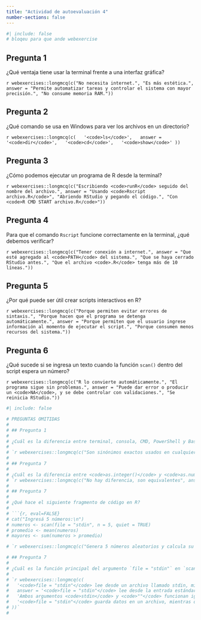 ```yaml
---
title: "Actividad de autoevaluación 4"
number-sections: false
---
```


```{=latex}
\thispagestyle{primerapagina}
```

```r
#| include: false
# bloqeu para que ande webexercise
```


## Pregunta 1

¿Qué ventaja tiene usar la terminal frente a una interfaz gráfica?

`r webexercises::longmcq(c("No necesita internet.", "Es más estética.", answer = "Permite automatizar tareas y controlar el sistema con mayor precisión.", "No consume memoria RAM."))`

## Pregunta 2

¿Qué comando se usa en Windows para ver los archivos en un directorio?

`r webexercises::longmcq(c(
  '<code>ls</code>',
  answer = '<code>dir</code>',
  '<code>cd</code>',
  '<code>show</code>'
))`

## Pregunta 3

¿Cómo podemos ejecutar un programa de R desde la terminal?

`r webexercises::longmcq(c("Escribiendo <code>runR</code> seguido del nombre del archivo.", answer = "Usando <code>Rscript archivo.R</code>", "Abriendo RStudio y pegando el código.", "Con <code>R CMD START archivo.R</code>"))`

## Pregunta 4

Para que el comando `Rscript` funcione correctamente en la terminal, ¿qué debemos verificar?

`r webexercises::longmcq(c("Tener conexión a internet.", answer = "Que esté agregado al <code>PATH</code> del sistema.", "Que se haya cerrado RStudio antes.", "Que el archivo <code>.R</code> tenga más de 10 líneas."))`

## Pregunta 5

¿Por qué puede ser útil crear scripts interactivos en R?

`r webexercises::longmcq(c("Porque permiten evitar errores de sintaxis.", "Porque hacen que el programa se detenga automáticamente.", answer = "Porque permiten que el usuario ingrese información al momento de ejecutar el script.", "Porque consumen menos recursos del sistema."))`

## Pregunta 6

¿Qué sucede si se ingresa un texto cuando la función `scan()` dentro del script espera un número?

`r webexercises::longmcq(c("R lo convierte automáticamente.", "El programa sigue sin problemas.", answer = "Puede dar error o producir un <code>NA</code>, y se debe controlar con validaciones.", "Se reinicia RStudio."))`

```r
#| include: false

# PREGUNTAS OMITIDAS
# 
# ## Pregunta 1
# 
# ¿Cuál es la diferencia entre terminal, consola, CMD, PowerShell y Bash?
# 
# `r webexercises::longmcq(c("Son sinónimos exactos usados en cualquier sistema operativo", "Todos son entornos gráficos para editar código", answer = "Son diferentes interfaces o intérpretes de comandos según el sistema operativo", "Son aplicaciones exclusivas de Linux"))`
# 
# ## Pregunta 7
# 
# ¿Cuál es la diferencia entre <code>as.integer()</code> y <code>as.numeric()</code> en R?
# `r webexercises::longmcq(c("No hay diferencia, son equivalentes", answer = "<code>as.integer()</code> convierte a entero, <code>as.numeric()</code> a decimal o entero", "<code>as.numeric()</code> convierte texto en mayúsculas", "<code>as.integer()</code> solo funciona con strings"))`
# 
# ## Pregunta 7
# 
# ¿Qué hace el siguiente fragmento de código en R?
# 
# ```{r, eval=FALSE}
# cat("Ingresá 5 números:\n")
# numeros <- scan(file = "stdin", n = 5, quiet = TRUE)
# promedio <- mean(numeros)
# mayores <- sum(numeros > promedio)

# `r webexercises::longmcq(c("Genera 5 números aleatorios y calcula su media", answer = "Pide 5 números al usuario, calcula el promedio y cuenta cuántos son mayores que ese promedio", "Carga un archivo con 5 columnas", "Imprime una tabla con los primeros 5 números primos"))`

# ## Pregunta 7
# 
# ¿Cuál es la función principal del argumento `file = "stdin"` en `scan()`? ¿Qué pasa si se usa `file = ""` en un script de R ejecutado desde CMD?
# 
# `r webexercises::longmcq(c(
#   '<code>file = "stdin"</code> lee desde un archivo llamado stdin, mientras que <code>file = ""</code> lee desde la consola en CMD.',
#   answer = '<code>file = "stdin"</code> lee desde la entrada estándar (teclado o redirección), y <code>file = ""</code> falla en CMD a menos que se redirija la entrada.',
#   'Ambos argumentos <code>stdin</code> y <code>""</code> funcionan igual en CMD, leyendo directamente desde el teclado.',
#   '<code>file = "stdin"</code> guarda datos en un archivo, mientras que <code>file = ""</code> lee desde la consola solo en RStudio.'
# ))`
# 

```





